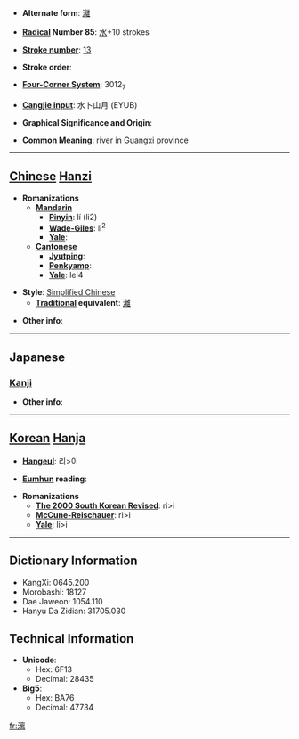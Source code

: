 * '''Alternate form''': [[灕]]

* '''[[Wiktionary:Chinese radical index| Radical]] Number 85''': [[Wiktionary:Chinese radical index 水|水]]+10 strokes

* '''[[Wiktionary:Chinese total strokes index|Stroke number]]''': [[Wiktionary:Chinese total strokes index 13|13]]

* '''Stroke order''': 

* '''[[Wiktionary:Chinese four corner index|Four-Corner System]]''': 3012<sub>7</sub>

* '''[[Wiktionary:Chinese Cangjie index|Cangjie input]]''': 水卜山月 (EYUB)

* '''Graphical Significance and Origin''': 

* '''Common Meaning''': river in Guangxi province

----

== [[Chinese]] [[Hanzi]] ==

* '''Romanizations'''
** '''[[Mandarin]]'''
*** '''[[Pinyin]]''': lí (li2)
*** '''[[Wade-Giles]]''': li<sup>2</sup>
*** '''[[Yale]]''': 
** '''[[Cantonese]]'''
*** '''[[Jyutping]]''':
*** '''[[Penkyamp]]''': 
*** '''[[Yale]]''': lei4

* '''Style''': [[Simplified Chinese]] 
** '''[[Traditional Chinese|Traditional]] equivalent''': [[灕]]

* '''Other info''': 

----

==Japanese==
===[[Kanji]]===
{{kanji|on readings=[[り]] (ri)|kun readings=[[うすい]] (usui)}}

* '''Other info''':  

----

== [[Korean]] [[Hanja]] ==

* '''[[Hangeul]]''': 리>이

* '''[[Eumhun]] reading''': 

* '''Romanizations'''
** '''[[The 2000 South Korean Revised Romanization|The 2000 South Korean Revised]]''': ri>i
** '''[[McCune-Reischauer]]''': ri>i
** '''[[Yale]]''': li>i

----

== Dictionary Information ==

* KangXi: 0645.200
* Morobashi: 18127
* Dae Jaweon: 1054.110
* Hanyu Da Zidian: 31705.030

== Technical Information ==

* '''Unicode''':
** Hex: 6F13
** Decimal: 28435
* '''Big5''':
** Hex: BA76
** Decimal: 47734

[[fr:漓]]